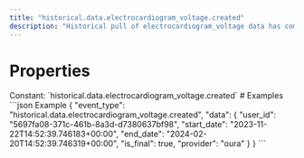 ```yaml
---
title: "historical.data.electrocardiogram_voltage.created"
description: "Historical pull of electrocardiogram_voltage data has completed and you can now pull data for this resource."
---
```

# Properties
<ResponseField name="event_type" type="const string" required="true">
Constant: `historical.data.electrocardiogram_voltage.created`
</ResponseField>
<ResponseField name="data" type="HistoricalDataCreated" required="true">
<Expandable title="HistoricalDataCreated" defaultOpen="true">
<ResponseField name="user_id" type="string" required="true">
</ResponseField>
<ResponseField name="start_date" type="string" required="true">
</ResponseField>
<ResponseField name="end_date" type="string" required="true">
</ResponseField>
<ResponseField name="is_final" type="boolean" required="true">
</ResponseField>
<ResponseField name="provider" type="string" required="true">
</ResponseField>
</Expandable>
</ResponseField>
# Examples
<CodeGroup>
```json Example
{
  "event_type": "historical.data.electrocardiogram_voltage.created",
  "data": {
    "user_id": "5697fa08-371c-461b-8a3d-d7380637bf98",
    "start_date": "2023-11-22T14:52:39.746183+00:00",
    "end_date": "2024-02-20T14:52:39.746319+00:00",
    "is_final": true,
    "provider": "oura"
  }
}
```
</CodeGroup>
